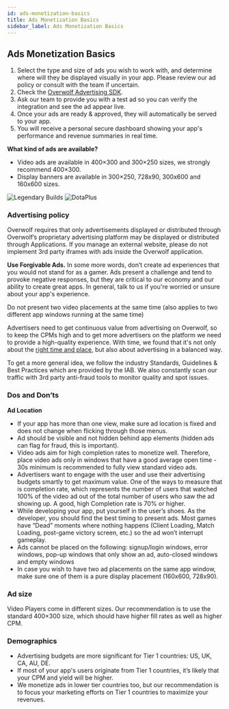 ```yaml
---
id: ads-monetization-basics
title: Ads Monetization Basics
sidebar_label: Ads Monetization Basics
---
```


## Ads Monetization Basics

1. Select the type and size of ads you wish to work with, and determine where will they be displayed visually in your app. Please review our ad policy or consult with the team if uncertain.
2. Check the [Overwolf Advertising SDK](ads-sdk-overview).
3. Ask our team to provide you with a test ad so you can verify the integration and see the ad appear live.
4. Once your ads are ready & approved, they will automatically be served to your app.
5. You will receive a personal secure dashboard showing your app's performance and revenue summaries in real time.

**What kind of ads are available?**

* Video ads are available in 400×300 and 300×250 sizes, we strongly recommend 400×300.
* Display banners are available in 300×250, 728x90, 300x600 and 160x600 sizes.


<ImageSlider>
  <img src={require('../assets/LB-400x300.png').default} alt="Legendary Builds"/>
  <img src={require('../assets/Dota-2-400x300.png').default} alt="DotaPlus"/>
</ImageSlider>

### Advertising policy

Overwolf requires that only advertisements displayed or distributed through Overwolf’s proprietary advertising platform may be displayed or distributed through Applications.
If you manage an external website, please do not implement 3rd party iframes with ads inside the Overwolf application.

**Use Forgivable Ads.** In some more words, don’t create ad experiences that you would not stand for as a gamer. Ads present a challenge and tend to provoke negative responses, but they are critical to our economy and our ability to create great apps. In general, talk to us if you're worried or unsure about your app's experience. 

Do not present two video placements at the same time (also applies to two different app windows running at the same time)

Advertisers need to get continuous value from advertising on Overwolf, so to keep the CPMs high and to get more advertisers on the platform we need to provide a high-quality experience. With time, we found that it's not only about the [right time and place](https://medium.com/overwolf/a-new-way-for-brands-to-engage-with-gamers-ca4cfafc5d41), but also about advertising in a balanced way.

To get a more general idea, we follow the industry Standards, Guidelines & Best Practices which are provided by the IAB. We also constantly scan our traffic with 3rd party anti-fraud tools to monitor quality and spot issues.

### Dos and Don’ts
**Ad Location**

* If your app has more than one view, make sure ad location is fixed and does not change when flicking through those menus.
* Ad should be visible and not hidden behind app elements (hidden ads can flag for fraud, this is important).
* Video ads aim for high completion rates to monetize well. Therefore, place video ads only in windows that have a good average open time - 30s minimum is recommended to fully view standard video ads. 
* Advertisers want to engage with the user and use their advertising budgets smartly to get maximum value. One of the ways to measure that is completion rate, which represents the number of users that watched 100% of the video ad out of the total number of users who saw the ad showing up. A good, high Completion rate is 70% or higher.
* While developing your app, put yourself in the user’s shoes. As the developer, you should find the best timing to present ads. Most games have “Dead” moments where nothing happens (Client Loading, Match Loading, post-game victory screen, etc.) so the ad won’t interrupt gameplay.
* Ads cannot be placed on the following: signup/login windows, error windows, pop-up windows that only show an ad, auto-closed windows and empty windows
* In case you wish to have two ad placements on the same app window, make sure one of them is a pure display placement (160x600, 728x90).

### Ad size

Video Players come in different sizes. Our recommendation is to use the standard 400×300 size, which should have higher fill rates as well as higher CPM.

### Demographics

* Advertising budgets are more significant for Tier 1 countries: US, UK, CA, AU, DE.
* If most of your app's users originate from Tier 1 countries, it’s likely that your CPM and yield will be higher.
* We monetize ads in lower tier countries too, but our recommendation is to focus your marketing efforts on Tier 1 countries to maximize your revenues.


